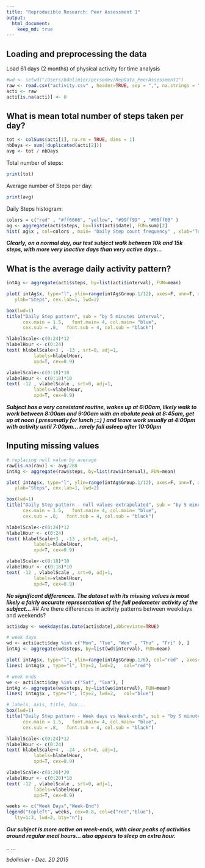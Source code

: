 ```yaml
---
title: "Reproducible Research: Peer Assessment 1"
output: 
  html_document:
    keep_md: true
---
```


## Loading and preprocessing the data
Load 61 days (2 months) of physical activity for time analysis
````r
#wd <- setwd("/Users/bdolimier/persodev/RepData_PeerAssessment1")
raw <- read.csv("activity.csv" , header=TRUE, sep = ",", na.strings = "NA")
acti <- raw
acti[is.na(acti)] <- 0
````

## What is mean total number of steps taken per day?

````r
tot <- colSums(acti[1], na.rm = TRUE, dims = 1)
nbDays <- sum(!duplicated(acti[2]))
avg <- tot / nbDays
````

Total number of steps:
````r
print(tot)
````

Average number of Steps per day:
````r
print(avg)
````

Daily Steps histogram:
````r
colors = c("red" , "#ff6666", "yellow", "#99ff99" , "#00ff00" ) 
ag <- aggregate(acti$steps, by=list(acti$date), FUN=sum)[2]
hist( ag$x , col=colors , main= "Daily Step count frequency" , xlab="Total Daily step count")
````

***Clearly, on a normal day, our test subject walk between 10k and 15k steps, with more very inactive days than very active days...***

## What is the average daily activity pattern?
````r
intAg <- aggregate(acti$steps, by=list(acti$interval), FUN=mean)

plot( intAg$x, type="l", ylim=range(intAg$Group.1/12), axes=F, ann=T, xlab="Hour",
   ylab="Steps", cex.lab=1, lwd=2)

box(lwd=1)
title("Daily Step pattern", sub = "by 5 minutes interval",
      cex.main = 1.5,   font.main= 4, col.main= "blue",
      cex.sub = .8,   font.sub = 4, col.sub = "black")

hlabelScale<-c(0:24)*12
hlabelHour <- c(0:24)
text( hlabelScale+3 , -13 , srt=0, adj=1,
          labels=hlabelHour,
          xpd=T, cex=0.9)

vlabelScale<-c(0:18)*10
vlabelHour <- c(0:18)*10
text( -12 , vlabelScale , srt=0, adj=1,
          labels=vlabelHour,
          xpd=T, cex=0.9)
````

***Subject has a very consistant routine, wakes up at 6:00am, likely walk to work between 8:00am and 9:00am with  an abolute peak at 8:45am, get up at noon ( presumatly for lunch ;=) ) and leave work usually at 4:00pm with  activity until 7:00pm... rarely fall asleep after 10:00pm***


## Inputing missing values

````r
# replacing null value by average
raw[is.na(raw)] <- avg/288
intAg <- aggregate(raw$steps, by=list(raw$interval), FUN=mean)

plot( intAg$x, type="l", ylim=range(intAg$Group.1/12), axes=F, ann=T, xlab="Hour",
   ylab="Steps", cex.lab=1, lwd=2)

box(lwd=1)
title("Daily Step pattern - null values extrapolated", sub = "by 5 minutes interval",
      cex.main = 1.5,   font.main= 4, col.main= "blue",
      cex.sub = .8,   font.sub = 4, col.sub = "black")

hlabelScale<-c(0:24)*12
hlabelHour <- c(0:24)
text( hlabelScale+3 , -13 , srt=0, adj=1,
          labels=hlabelHour,
          xpd=T, cex=0.9)

vlabelScale<-c(0:18)*10
vlabelHour <- c(0:18)*10
text( -12 , vlabelScale , srt=0, adj=1,
          labels=vlabelHour,
          xpd=T, cex=0.9)
````

***No significant differences. The dataset with its missing values is most likely a fairly accurate representation of the full pedometer activity of the subject... *** 
## Are there differences in activity patterns between weekdays and weekends?

````r
acti$day <- weekdays(as.Date(acti$date),abbreviate=TRUE)

# week days
wd <- acti[acti$day %in% c("Mon", "Tue", "Wen" , "Thu" , "Fri" ), ]
intAg <- aggregate(wd$steps, by=list(wd$interval), FUN=mean)

plot( intAg$x, type="l", ylim=range(intAg$Group.1/6), col="red" , axes=F, ann=T, xlab="Hour",   ylab="Steps", cex.lab=1, lwd=2)
lines( intAg$x , type="l", lty=2, lwd=2,   col="red")

# week ends
we <- acti[acti$day %in% c("Sat", "Sun"), ]
intAg <- aggregate(we$steps, by=list(we$interval), FUN=mean)
lines( intAg$x , type="l", lty=2, lwd=2,   col="blue")

# labels, axis, title, box...
box(lwd=1)
title("Daily Step pattern - Week days vs Week-ends", sub = "by 5 minutes interval",
      cex.main = 1.5,   font.main= 4, col.main= "blue",
      cex.sub = .8,   font.sub = 4, col.sub = "black")

hlabelScale<-c(0:24)*12
hlabelHour <- c(0:24)
text( hlabelScale+4 , -24 , srt=0, adj=1,
          labels=hlabelHour,
          xpd=T, cex=0.9)

vlabelScale<-c(0:20)*20
vlabelHour <- c(0:20)*10
text( -12 , vlabelScale , srt=0, adj=1,
          labels=vlabelHour,
          xpd=T, cex=0.9)

weeks <- c("Week Days","Week-End")
legend("topleft", weeks, cex=0.8, col=c("red","blue"), 
   lty=1:3, lwd=2, bty="n");

````

***Our subject is more active on week-ends, with clear peaks of activities around regular meal hours... also appears to sleep an extra hour.***

..
...

*bdolimier - Dec. 20 2015* 